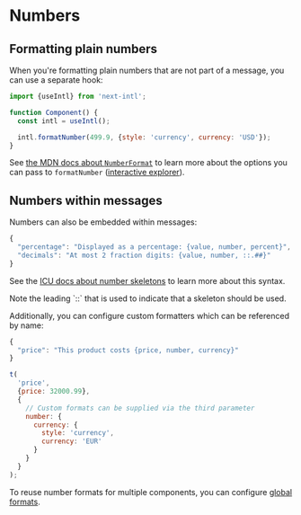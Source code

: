 
# Numbers

## Formatting plain numbers

When you're formatting plain numbers that are not part of a message, you can use a separate hook:

```js
import {useIntl} from 'next-intl';

function Component() {
  const intl = useIntl();

  intl.formatNumber(499.9, {style: 'currency', currency: 'USD'});
}
```

See [the MDN docs about `NumberFormat`](https://developer.mozilla.org/en-US/docs/Web/JavaScript/Reference/Global_Objects/Intl/NumberFormat#Using_options) to learn more about the options you can pass to `formatNumber` ([interactive explorer](https://www.intl-explorer.com/NumberFormat/Currency)).

## Numbers within messages

Numbers can also be embedded within messages:

```js
{
  "percentage": "Displayed as a percentage: {value, number, percent}",
  "decimals": "At most 2 fraction digits: {value, number, ::.##}"
}
```

See the [ICU docs about number skeletons](https://unicode-org.github.io/icu/userguide/format_parse/numbers/skeletons.html) to learn more about this syntax.

<Callout>
  Note the leading `::` that is used to indicate that a skeleton should be used.
</Callout>

Additionally, you can configure custom formatters which can be referenced by name:

```js
{
  "price": "This product costs {price, number, currency}"
}
```

```js
t(
  'price',
  {price: 32000.99},
  {
    // Custom formats can be supplied via the third parameter
    number: {
      currency: {
        style: 'currency',
        currency: 'EUR'
      }
    }
  }
);
```

To reuse number formats for multiple components, you can configure [global formats](/docs/usage/configuration#global-formats).
